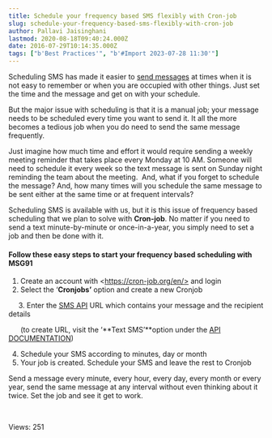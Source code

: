 ```yaml
---
title: Schedule your frequency based SMS flexibly with Cron-job
slug: schedule-your-frequency-based-sms-flexibly-with-cron-job
author: Pallavi Jaisinghani
lastmod: 2020-08-18T09:40:24.000Z
date: 2016-07-29T10:14:35.000Z
tags: ["b'Best Practices'", "b'#Import 2023-07-28 11:30'"]
---
```


Scheduling SMS has made it easier to [send messages](https://msg91.com "Send Bulk SMS") at times when it is not easy to remember or when you are occupied with other things. Just set the time and the message and get on with your schedule.


But the major issue with scheduling is that it is a manual job; your message needs to be scheduled every time you want to send it. It all the more becomes a tedious job when you do need to send the same message frequently. 


Just imagine how much time and effort it would require sending a weekly meeting reminder that takes place every Monday at 10 AM. Someone will need to schedule it every week so the text message is sent on Sunday night reminding the team about the meeting.  And, what if you forget to schedule the message? And, how many times will you schedule the same message to be sent either at the same time or at frequent intervals?


Scheduling SMS is available with us, but it is this issue of frequency based scheduling that we plan to solve with **Cron-job**. No matter if you need to send a text minute-by-minute or once-in-a-year, you simply need to set a job and then be done with it.


#### Follow these easy steps to start your frequency based scheduling with MSG91


1. Create an account with \<https://cron-job.org/en/> and login
2. Select the ‘**Cronjobs’** option and create a new Cronjob


     3. Enter the [SMS API](https://msg91.com/sms-for-developers "SMS API") URL which contains your message and the recipient details 


      (to create URL, visit the ‘**Text SMS’**option under the [API DOCUMENTATION](http://api.msg91.com/apidoc/textsms/send-sms.php))


4. Schedule your SMS according to minutes, day or month
5. Your job is created. Schedule your SMS and leave the rest to Cronjob


Send a message every minute, every hour, every day, every month or every year, send the same message at any interval without even thinking about it twice. Set the job and see it get to work.


 


 Views: 251


